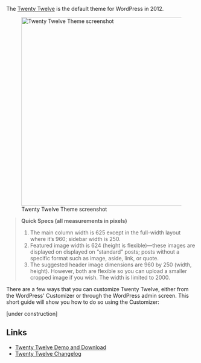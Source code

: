 The [https://wordpress.org/themes/twentytwelve/ Twenty Twelve] is the default theme for WordPress in 2012. 

[[Image:Twenty_Twelve_Theme.png|500px|Twenty Twelve Theme screenshot]]

<blockquote>
'''Quick Specs (all measurements in pixels)'''

# The main column width is 625 except in the full-width layout where it’s 960; sidebar width is 250.
# Featured image width is 624 (height is flexible)—these images are displayed on displayed on “standard” posts; posts without a specific format such as image, aside, link, or quote.
# The suggested header image dimensions are 960 by 250 (width, height). However, both are flexible so you can upload a smaller cropped image if you wish. The width is limited to 2000.
</blockquote>

There are a few ways that you can customize Twenty Twelve, either from the WordPress' Customizer or through the WordPress admin screen. This short guide will show you how to do so using the Customizer:

[under construction]

== Links ==

* [https://wordpress.org/themes/twentytwelve/ Twenty Twelve Demo and Download]
* [https://codex.wordpress.org/Twenty_Twelve_Theme_Changelog Twenty Twelve Changelog]
